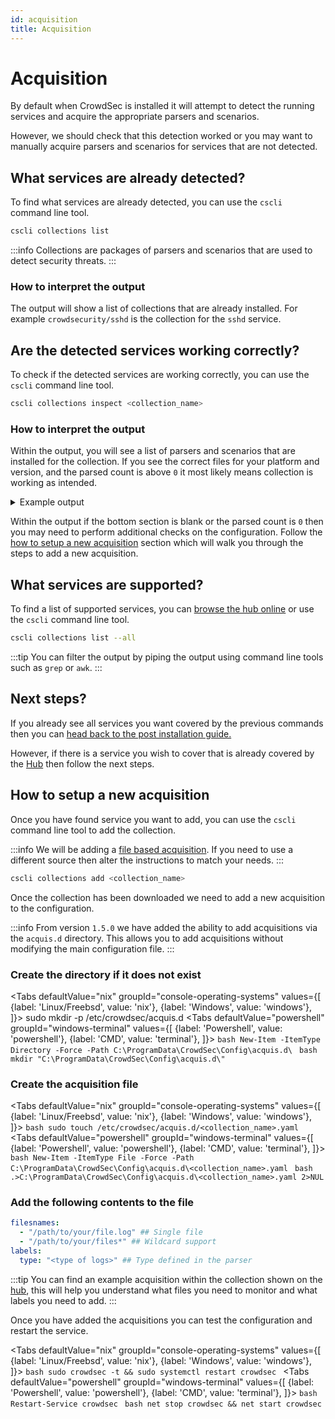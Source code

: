 ```yaml
---
id: acquisition
title: Acquisition
---
```



# Acquisition

By default when CrowdSec is installed it will attempt to detect the running services and acquire the appropriate parsers and scenarios.

However, we should check that this detection worked or you may want to manually acquire parsers and scenarios for services that are not detected.

## What services are already detected?

To find what services are already detected, you can use the `cscli` command line tool.

```bash
cscli collections list
```

:::info
Collections are packages of parsers and scenarios that are used to detect security threats.
:::

### How to interpret the output

The output will show a list of collections that are already installed. For example `crowdsecurity/sshd` is the collection for the `sshd` service.

## Are the detected services working correctly?

To check if the detected services are working correctly, you can use the `cscli` command line tool.

```bash
cscli collections inspect <collection_name>
```

### How to interpret the output

Within the output, you will see a list of parsers and scenarios that are installed for the collection. If you see the correct files for your platform and version, and the parsed count is above `0` it most likely means collection is working as intended.

<details>

<summary>Example output</summary>

```bash title="See highlighted lines at bottom"
type: collections
name: crowdsecurity/iptables
file_name: iptables.yaml
description: 'iptables support : logs and port-scans detection scenarios'
author: crowdsecurity
path: collections/crowdsecurity/iptables.yaml
version: "0.2"
parsers:
- crowdsecurity/iptables-logs
scenarios:
- crowdsecurity/iptables-scan-multi_ports
contexts:
- crowdsecurity/firewall_base
local_path: /etc/crowdsec/collections/iptables.yaml
local_version: "0.2"
local_hash: d59e4198c2b88cccb6f9da9f9375348a1835d7f5a933d7452693ad0321ef1282
installed: true
downloaded: true
uptodate: true
tainted: false
belongs_to_collections:
- crowdsecurity/unifi
local: false

# highlight-start
Current metrics:

- (Parser) crowdsecurity/iptables-logs:
╭────────────────────────┬──────┬────────┬──────────╮
│        Parsers         │ Hits │ Parsed │ Unparsed │
├────────────────────────┼──────┼────────┼──────────┤
│ file:/var/log/kern.log │ 45   │ 45     │ 0        │
├────────────────────────┼──────┼────────┼──────────┤
│ file:/var/log/syslog   │ 45   │ 45     │ 0        │
╰────────────────────────┴──────┴────────┴──────────╯

- (Scenario) crowdsecurity/iptables-scan-multi_ports:
╭───────────────┬───────────┬──────────────┬────────┬─────────╮
│ Current Count │ Overflows │ Instantiated │ Poured │ Expired │
├───────────────┼───────────┼──────────────┼────────┼─────────┤
│ 0             │ 0         │ 38           │ 38     │ 38      │
╰───────────────┴───────────┴──────────────┴────────┴─────────╯
# highlight-end
```

</details>

Within the output if the bottom section is blank or the parsed count is `0` then you may need to perform additional checks on the configuration. Follow the [how to setup a new acquisition](#how-to-setup-a-new-acquisition) section which will walk you through the steps to add a new acquisition.

## What services are supported?

To find a list of supported services, you can [browse the hub online](https://hub.crowdsec.net/) or use the `cscli` command line tool.

```bash
cscli collections list --all
```

:::tip
You can filter the output by piping the output using command line tools such as `grep` or `awk`.
:::

## Next steps?

If you already see all services you want covered by the previous commands then you can [head back to the post installation guide.](/getting_started/next_steps.md)

However, if there is a service you wish to cover that is already covered by the [Hub](https://hub.crowdsec.net/) then follow the next steps.

## How to setup a new acquisition

Once you have found service you want to add, you can use the `cscli` command line tool to add the collection.

:::info
We will be adding a [file based acquisition](/docs/next/data_sources/file). If you need to use a different source then alter the instructions to match your needs.
:::

```bash
cscli collections add <collection_name>
```

Once the collection has been downloaded we need to add a new acquisition to the configuration.

:::info
From version `1.5.0` we have added the ability to add acquisitions via the `acquis.d` directory. This allows you to add acquisitions without modifying the main configuration file.
:::

### Create the directory if it does not exist

<Tabs
  defaultValue="nix"
  groupId="console-operating-systems"
  values={[
    {label: 'Linux/Freebsd', value: 'nix'},
    {label: 'Windows', value: 'windows'},
  ]}>
  <TabItem value="nix">
    <CodeBlock className="language-bash">sudo mkdir -p /etc/crowdsec/acquis.d</CodeBlock>
  </TabItem>
  <TabItem value="windows">
        <Tabs
    defaultValue="powershell"
    groupId="windows-terminal"
    values={[
      {label: 'Powershell', value: 'powershell'},
      {label: 'CMD', value: 'terminal'},
    ]}>
      <TabItem value="powershell">
          ```bash
          New-Item -ItemType Directory -Force -Path C:\ProgramData\CrowdSec\Config\acquis.d\
          ```
      </TabItem>
      <TabItem value="terminal">
          ```bash
          mkdir "C:\ProgramData\CrowdSec\Config\acquis.d\"
          ```
      </TabItem>
    </Tabs>
  </TabItem>
</Tabs>

### Create the acquisition file

<Tabs
  defaultValue="nix"
  groupId="console-operating-systems"
  values={[
    {label: 'Linux/Freebsd', value: 'nix'},
    {label: 'Windows', value: 'windows'},
  ]}>
  <TabItem value="nix">
    ```bash
    sudo touch /etc/crowdsec/acquis.d/<collection_name>.yaml
    ```
  </TabItem>
  <TabItem value="windows">
        <Tabs
    defaultValue="powershell"
    groupId="windows-terminal"
    values={[
      {label: 'Powershell', value: 'powershell'},
      {label: 'CMD', value: 'terminal'},
    ]}>
      <TabItem value="powershell">
          ```bash
          New-Item -ItemType File -Force -Path C:\ProgramData\CrowdSec\Config\acquis.d\<collection_name>.yaml
          ```
      </TabItem>
      <TabItem value="terminal">
          ```bash
          .>C:\ProgramData\CrowdSec\Config\acquis.d\<collection_name>.yaml 2>NUL
          ```
      </TabItem>
    </Tabs>
  </TabItem>
</Tabs>

### Add the following contents to the file

```yaml title="<collection_name>.yaml"
filesnames:
  - "/path/to/your/file.log" ## Single file
  - "/path/to/your/files*" ## Wildcard support
labels:
  type: "<type of logs>" ## Type defined in the parser
```

:::tip
You can find an example acquisition within the collection shown on the [hub](https://hub.crowdsec.net/), this will help you understand what files you need to monitor and what labels you need to add.
:::

Once you have added the acquisitions you can test the configuration and restart the service.

<Tabs
  defaultValue="nix"
  groupId="console-operating-systems"
  values={[
    {label: 'Linux/Freebsd', value: 'nix'},
    {label: 'Windows', value: 'windows'},
  ]}>
  <TabItem value="nix">
    ```bash
    sudo crowdsec -t && sudo systemctl restart crowdsec
    ```
  </TabItem>
  <TabItem value="windows">
      <Tabs
    defaultValue="powershell"
    groupId="windows-terminal"
    values={[
      {label: 'Powershell', value: 'powershell'},
      {label: 'CMD', value: 'terminal'},
    ]}>
      <TabItem value="powershell">
          ```bash
          Restart-Service crowdsec
          ```
      </TabItem>
      <TabItem value="terminal">
          ```bash
          net stop crowdsec && net start crowdsec
          ```
      </TabItem>
    </Tabs>
  </TabItem>
</Tabs>

